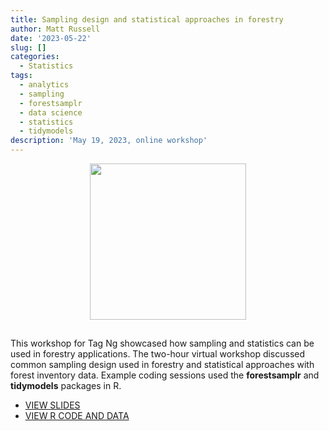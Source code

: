 ```yaml
---
title: Sampling design and statistical approaches in forestry
author: Matt Russell
date: '2023-05-22'
slug: []
categories:
  - Statistics
tags:
  - analytics
  - sampling
  - forestsamplr
  - data science
  - statistics
  - tidymodels
description: 'May 19, 2023, online workshop'  
---
```



<center>

![](tag_flyer.jpg){width=250px}
</center>

##
 
This workshop for Tag Ng showcased how sampling and statistics can be used in forestry applications. The two-hour virtual workshop discussed common sampling design used in forestry and statistical approaches with forest inventory data. Example coding sessions used the **forestsamplr** and **tidymodels** packages in R. 

* [VIEW SLIDES](https://docs.google.com/presentation/d/12FlhFFPKFmRrEQVdkZQU3bY4aK_hgvsWv5nOa0TY_rM/edit?usp=sharing)
* [VIEW R CODE AND DATA](https://github.com/mbrussell/tagng_sampling_statistics)

